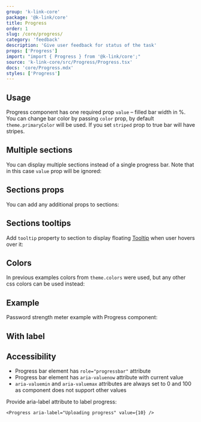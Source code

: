 ```yaml
---
group: 'k-link-core'
package: '@k-link/core'
title: Progress
order: 1
slug: /core/progress/
category: 'feedback'
description: 'Give user feedback for status of the task'
props: ['Progress']
import: "import { Progress } from '@k-link/core';"
source: 'k-link-core/src/Progress/Progress.tsx'
docs: 'core/Progress.mdx'
styles: ['Progress']
---
```



## Usage

Progress component has one required prop `value` – filled bar width in %.
You can change bar color by passing `color` prop, by default `theme.primaryColor` will be used.
If you set `striped` prop to true bar will have stripes.

<Demo data={ProgressDemos.configurator} />

## Multiple sections

You can display multiple sections instead of a single progress bar.
Note that in this case `value` prop will be ignored:

<Demo data={ProgressDemos.sections} />

## Sections props

You can add any additional props to sections:

<Demo data={ProgressDemos.sectionsProps} />

## Sections tooltips

Add `tooltip` property to section to display floating [Tooltip](/core/tooltip/) when user hovers over it:

<Demo data={ProgressDemos.tooltip} />

## Colors

In previous examples colors from `theme.colors` were used, but any other css colors can be used instead:

<Demo data={ProgressDemos.colors} />

## Example

Password strength meter example with Progress component:

<Demo data={PasswordInputDemos.strengthMeter} />

## With label

<Demo data={ProgressDemos.label} />

## Accessibility

- Progress bar element has `role="progressbar"` attribute
- Progress bar element has `aria-valuenow` attribute with current value
- `aria-valuemin` and `aria-valuemax` attributes are always set to 0 and 100 as component does not support other values

Provide aria-label attribute to label progress:

```tsx
<Progress aria-label="Uploading progress" value={10} />
```
